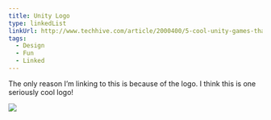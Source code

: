 ```yaml
---
title: Unity Logo
type: linkedList
linkUrl: http://www.techhive.com/article/2000400/5-cool-unity-games-that-windows-phone-8-needs.html
tags:
  - Design
  - Fun
  - Linked
---
```


The only reason I’m linking to this is because of the logo. I think this is one seriously cool logo!

![](http://buzzingpixel.com/?ACT=40&fid=90&d=1389&f=unity3__600.jpg)

